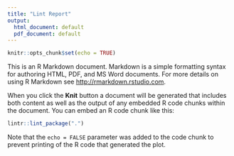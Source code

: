 ```yaml
---
title: "Lint Report"
output:
  html_document: default
  pdf_document: default
---
```


```r
knitr::opts_chunk$set(echo = TRUE)
```


This is an R Markdown document. Markdown is a simple formatting syntax for authoring HTML, PDF, and MS Word documents. For more details on using R Markdown see <http://rmarkdown.rstudio.com>.

When you click the **Knit** button a document will be generated that includes both content as well as the output of any embedded R code chunks within the document. You can embed an R code chunk like this:

```r
lintr::lint_package(".")
```


Note that the `echo = FALSE` parameter was added to the code chunk to prevent printing of the R code that generated the plot.
